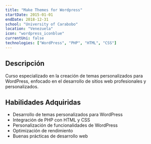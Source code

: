 ```yaml
---
title: "Make Themes for Wordpress"
startDate: 2015-01-01
endDate: 2018-12-31
school: "University of Carabobo"
location: "Venezuela"
icon: "wordpress_iconblue"
currentUni: false
technologies: ["WordPress", "PHP", "HTML", "CSS"]
---
```


## Descripción
Curso especializado en la creación de temas personalizados para WordPress, enfocado en el desarrollo de sitios web profesionales y personalizados.

## Habilidades Adquiridas
- Desarrollo de temas personalizados para WordPress
- Integración de PHP con HTML y CSS
- Personalización de funcionalidades de WordPress
- Optimización de rendimiento
- Buenas prácticas de desarrollo web